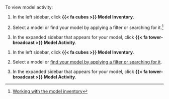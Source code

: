 To view model activity:

:::: {.content-visible unless-format="revealjs"}
1. In the left sidebar, click **{{< fa cubes >}} Model Inventory**.

1. Select a model or find your model by applying a filter or searching for it.^[[Working with the model inventory](/guide/model-inventory/working-with-model-inventory.qmd#search-filter-and-sort-models)]

1. In the expanded sidebar that appears for your model, click **{{< fa tower-broadcast >}} Model Activity**.

::::

:::: {.content-hidden unless-format="revealjs"}
1. In the left sidebar, click **{{< fa cubes >}} Model Inventory**.

1. Select a model or [find your model by applying a filter or searching for it](/guide/model-inventory/working-with-model-inventory.qmd#search-filter-and-sort-models).

1. In the expanded sidebar that appears for your model, click **{{< fa tower-broadcast >}} Model Activity**.
::::


